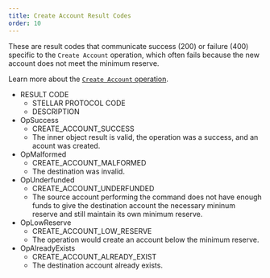 ```yaml
---
title: Create Account Result Codes
order: 10
---
```



These are result codes that communicate success (200) or failure (400) specific to the `Create Account` operation, which often fails because the new account does not meet the minimum reserve.

Learn more about the [`Create Account` operation](../../../../docs/start/list-of-operations.mdx#create-account).

<AttributeTable>


- RESULT CODE
  - STELLAR PROTOCOL CODE
  - DESCRIPTION
- OpSuccess
  - CREATE_ACCOUNT_SUCCESS
  - The inner object result is valid, the operation was a success, and an acount was created.
- OpMalformed
  - CREATE_ACCOUNT_MALFORMED
  - The destination was invalid.
- OpUnderfunded
  - CREATE_ACCOUNT_UNDERFUNDED
  - The source account performing the command does not have enough funds to give the destination account the necessary mininum reserve and still maintain its own minimum reserve.
- OpLowReserve
  - CREATE_ACCOUNT_LOW_RESERVE
  - The operation would create an account below the minimum reserve.
- OpAlreadyExists
  - CREATE_ACCOUNT_ALREADY_EXIST
  - The destination account already exists.

</AttributeTable>

